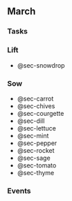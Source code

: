 ## March

### Tasks

:::panel-tabset

### Lift

- @sec-snowdrop

### Sow

- @sec-carrot
- @sec-chives
- @sec-courgette
- @sec-dill
- @sec-lettuce
- @sec-mint
- @sec-pepper
- @sec-rocket
- @sec-sage
- @sec-tomato
- @sec-thyme

:::

### Events
